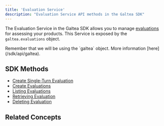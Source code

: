 ```yaml
---
title: 'Evaluation Service'
description: "Evaluation Service API methods in the Galtea SDK"
---
```



The Evaluation Service in the Galtea SDK allows you to manage [evaluations](/concepts/product/version/session/evaluation) for assessing your products.
This Service is exposed by the `galtea.evaluations` object.

<Info>
  Remember that we will be using the `galtea` object. More information [here](/sdk/api/galtea).
</Info>

## SDK Methods
- [Create Single-Turn Evaluation](/sdk/api/evaluation/create-single-turn)
- [Create Evaluations](/sdk/api/evaluation/create)
- [Listing Evaluations](/sdk/api/evaluation/list)
- [Retrieving Evaluation](/sdk/api/evaluation/get)
- [Deleting Evaluation](/sdk/api/evaluation/delete)

## Related Concepts

<EvaluationCard />
